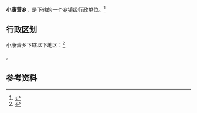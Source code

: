 {{中国乡级行政区|62/01/23/202/000}}

'''小康营乡'''，是{{PRC admin/fullname|62/01/23/202/000|3}}下辖的一个[[乡镇|乡镇]]级行政单位。<ref>{{PRC admin/ref sgc|{{PRC admin/parent|62/01/23/202/000}}}}</ref>

== 行政区划 ==

小康营乡下辖以下地区：<ref>{{PRC admin/ref sgc|62/01/23/202/000}}</ref>

{{PRC admin/children|62/01/23/202/000}}。

== 参考资料 ==

{{reflist}}

{{行政区划小作品}}
{{PRC admin/navcat|62/01/23/202/000}}